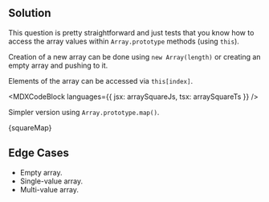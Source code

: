 

## Solution

This question is pretty straightforward and just tests that you know how to access the array values within `Array.prototype` methods (using `this`).

Creation of a new array can be done using `new Array(length)` or creating an empty array and pushing to it.

Elements of the array can be accessed via `this[index]`.

<MDXCodeBlock languages={{ jsx: arraySquareJs, tsx: arraySquareTs }} />

Simpler version using `Array.prototype.map()`.

<MDXCodeBlock>{squareMap}</MDXCodeBlock>

## Edge Cases

- Empty array.
- Single-value array.
- Multi-value array.
